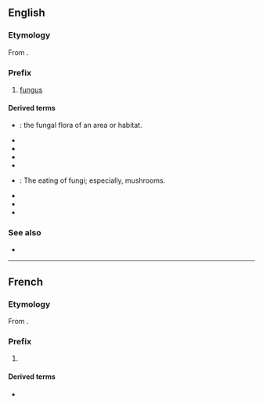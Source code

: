 ==English==

===Etymology===
From {{etyl|grc|en}} {{m|grc|μύκης}}.

===Prefix===
{{en-prefix}}

# {{lb|en|biology}} [[fungus]]

====Derived terms====
{{prefixsee|en}}

{{rel-top|terms that begin with ''myco-''}}
* {{l|en|mycobiota}}: the fungal flora of an area or habitat.
* {{l|en|mycocide}}
* {{l|en|mycoderm}}
* {{l|en|mycogen}}
* {{l|en|mycoid}}
{{rel-mid}}
* {{l|en|mycophagy}}: The eating of fungi; especially, mushrooms.
* {{l|en|mycotoxic}}
* {{l|en|mycotoxincosis}}
* {{l|en|mycotrophy}}
{{rel-bottom}}

===See also===
* {{l|en|-mycete}}

----
==French==

===Etymology===
From {{etyl|grc|fr}} {{m|grc|μύκης}}.

===Prefix===
{{fr-prefix}}

# {{l|en|myco-}} {{gloss|pertaining to fungus}}

====Derived terms====
{{prefixsee|fr}}

{{der-top}}
* {{l|fr|mycose}}
{{der-bottom}}